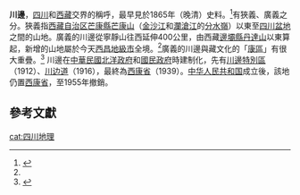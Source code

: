 '''川邊'''，[[四川省_(清)|四川]]和[[清朝治藏歷史|西藏]]交界的稱呼，最早見於1865年（晚清）史料。<ref>{{cite journal|title=边疆地理名称与晚清川藏边务 ——以“川边”、“西康”概念为考察中心|last=邹立波|journal=《中国历史地理论丛》|issue=1|publisher=|date=2018|page=|url=https://mp.weixin.qq.com/s/vClfANp0NROikqXxFcURxQ|archiveurl=https://web.archive.org/web/20210515155141/https://mp.weixin.qq.com/s/vClfANp0NROikqXxFcURxQ|archivedate=2021-05-15|access-date=2021-05-14|dead-url=no}}</ref>有狹義、廣義之分。狹義指[[西藏自治区|西藏自治区]][[芒康縣|芒康縣]][[芒康山|芒康山]]（[[金沙江|金沙江]]和[[瀾滄江|瀾滄江]]的[[分水嶺|分水嶺]]）以東至[[四川盆地|四川盆地]]之間的山地。廣義的川邊從寧靜山往西延伸400公里，由西藏[[邊壩縣|邊壩縣]][[丹達山|丹達山]]以東算起，新增的山地屬於今天[[西昌市|西昌地級市]]全境。<ref name="張秋雯2001"/>廣義的川邊與藏文化的「[[康區|康區]]」有很大重疊。<ref name="張秋雯2001">{{cite book|title=《趙爾豐與瞻對改流》|publisher=行政院[[蒙藏委員會|蒙藏委員會]]|date=2001|page=6|last=張秋雯|ISBN=9789570288902|url=https://themefile.culture.tw/file/2017-12-15/7092e05c-05d4-4082-94b2-bfe9d602e1f4/趙爾豐與瞻對改流.pdf|access-date=2021-09-24|archive-date=2021-05-08|archive-url=https://web.archive.org/web/20210508040317/https://themefile.culture.tw/file/2017-12-15/7092e05c-05d4-4082-94b2-bfe9d602e1f4/%E8%B6%99%E7%88%BE%E8%B1%90%E8%88%87%E7%9E%BB%E5%B0%8D%E6%94%B9%E6%B5%81.pdf|dead-url=no}}</ref>
{{multiple image
| align = right
| perrow = 2/2/2
| total_width = 300
| caption_align = center
| title =
| image1 = Chwanpien.jpg
| caption1 = 川邊地圖
| image2 = 亚新地学社1936年《袖珍中华全图》--13西康省.jpg
| caption2 = 亞新地學社1936年《袖珍中華全圖》的西康省地圖（金沙江以西被西藏[[噶廈|噶廈]]控制）
}}
川邊在[[中華民國大陸時期|中華民國]][[北洋政府|北洋政府]]和[[國民政府|國民政府]]時建制化，先有[[川邊特別區|川邊特別區]]（1912）、[[川边道|川边道]]（1916），最終為[[西康省|西康省]]（1939）。[[中华人民共和国|中华人民共和国]]成立後，該地仍置[[西康省_(中华人民共和国)|西康省]]，至1955年撤銷。

==參考文獻==
{{Reflist}}
[[cat:四川地理|cat:四川地理]]